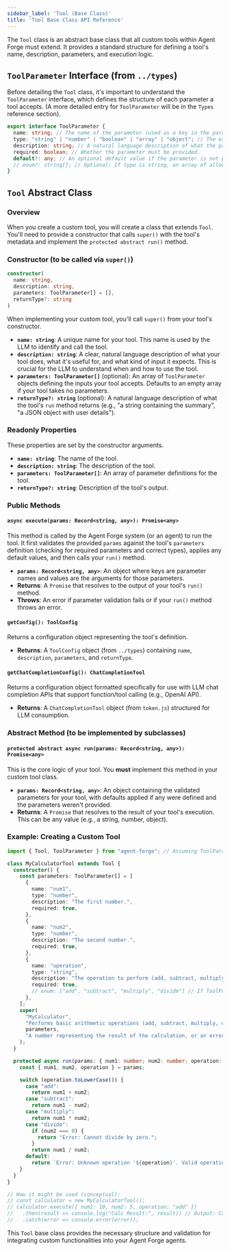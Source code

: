 ```yaml
---
sidebar_label: 'Tool (Base Class)'
title: 'Tool Base Class API Reference'
---
```



The `Tool` class is an abstract base class that all custom tools within Agent Forge must extend. It provides a standard structure for defining a tool's name, description, parameters, and execution logic.

## `ToolParameter` Interface (from `../types`)

Before detailing the `Tool` class, it's important to understand the `ToolParameter` interface, which defines the structure of each parameter a tool accepts. (A more detailed entry for `ToolParameter` will be in the `Types` reference section).

```typescript
export interface ToolParameter {
  name: string; // The name of the parameter (used as a key in the params object).
  type: "string" | "number" | "boolean" | "array" | "object"; // The expected data type.
  description: string; // A natural language description of what the parameter is for.
  required: boolean; // Whether the parameter must be provided.
  default?: any; // An optional default value if the parameter is not provided and not required.
  // enum?: string[]; // Optional: If type is string, an array of allowed enum values.
}
```

## `Tool` Abstract Class

### Overview

When you create a custom tool, you will create a class that extends `Tool`. You'll need to provide a constructor that calls `super()` with the tool's metadata and implement the `protected abstract run()` method.

### Constructor (to be called via `super()`)

```typescript
constructor(
  name: string,
  description: string,
  parameters: ToolParameter[] = [],
  returnType?: string
)
```

When implementing your custom tool, you'll call `super()` from your tool's constructor.

*   **`name: string`**: A unique name for your tool. This name is used by the LLM to identify and call the tool.
*   **`description: string`**: A clear, natural language description of what your tool does, what it's useful for, and what kind of input it expects. This is crucial for the LLM to understand when and how to use the tool.
*   **`parameters: ToolParameter[]`** (optional): An array of `ToolParameter` objects defining the inputs your tool accepts. Defaults to an empty array if your tool takes no parameters.
*   **`returnType?: string`** (optional): A natural language description of what the tool's `run` method returns (e.g., "a string containing the summary", "a JSON object with user details").

### Readonly Properties

These properties are set by the constructor arguments.

*   **`name: string`**: The name of the tool.
*   **`description: string`**: The description of the tool.
*   **`parameters: ToolParameter[]`**: An array of parameter definitions for the tool.
*   **`returnType?: string`**: Description of the tool's output.

### Public Methods

#### `async execute(params: Record<string, any>): Promise<any>`

This method is called by the Agent Forge system (or an agent) to run the tool. It first validates the provided `params` against the tool's `parameters` definition (checking for required parameters and correct types), applies any default values, and then calls your `run()` method.

*   **`params: Record<string, any>`**: An object where keys are parameter names and values are the arguments for those parameters.
*   **Returns**: A `Promise` that resolves to the output of your tool's `run()` method.
*   **Throws**: An error if parameter validation fails or if your `run()` method throws an error.

#### `getConfig(): ToolConfig`

Returns a configuration object representing the tool's definition.

*   **Returns**: A `ToolConfig` object (from `../types`) containing `name`, `description`, `parameters`, and `returnType`.

#### `getChatCompletionConfig(): ChatCompletionTool`

Returns a configuration object formatted specifically for use with LLM chat completion APIs that support function/tool calling (e.g., OpenAI API).

*   **Returns**: A `ChatCompletionTool` object (from `token.js`) structured for LLM consumption.

### Abstract Method (to be implemented by subclasses)

#### `protected abstract async run(params: Record<string, any>): Promise<any>`

This is the core logic of your tool. You **must** implement this method in your custom tool class.

*   **`params: Record<string, any>`**: An object containing the validated parameters for your tool, with defaults applied if any were defined and the parameters weren't provided.
*   **Returns**: A `Promise` that resolves to the result of your tool's execution. This can be any value (e.g., a string, number, object).

### Example: Creating a Custom Tool

```typescript
import { Tool, ToolParameter } from "agent-forge"; // Assuming ToolParameter is re-exported or path adjusted

class MyCalculatorTool extends Tool {
  constructor() {
    const parameters: ToolParameter[] = [
      {
        name: "num1",
        type: "number",
        description: "The first number.",
        required: true,
      },
      {
        name: "num2",
        type: "number",
        description: "The second number.",
        required: true,
      },
      {
        name: "operation",
        type: "string",
        description: "The operation to perform (add, subtract, multiply, divide).",
        required: true,
        // enum: ["add", "subtract", "multiply", "divide"] // If ToolParameter supports enums
      },
    ];
    super(
      "MyCalculator",
      "Performs basic arithmetic operations (add, subtract, multiply, divide) on two numbers.",
      parameters,
      "A number representing the result of the calculation, or an error message string."
    );
  }

  protected async run(params: { num1: number; num2: number; operation: string }): Promise<number | string> {
    const { num1, num2, operation } = params;

    switch (operation.toLowerCase()) {
      case "add":
        return num1 + num2;
      case "subtract":
        return num1 - num2;
      case "multiply":
        return num1 * num2;
      case "divide":
        if (num2 === 0) {
          return "Error: Cannot divide by zero.";
        }
        return num1 / num2;
      default:
        return `Error: Unknown operation '${operation}'. Valid operations are add, subtract, multiply, divide.`;
    }
  }
}

// How it might be used (conceptual):
// const calculator = new MyCalculatorTool();
// calculator.execute({ num1: 10, num2: 5, operation: "add" })
//   .then(result => console.log("Calc Result:", result)) // Output: Calc Result: 15
//   .catch(error => console.error(error));
```
This `Tool` base class provides the necessary structure and validation for integrating custom functionalities into your Agent Forge agents. 